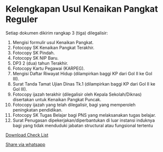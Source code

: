 # Kelengkapan Usul Kenaikan Pangkat Reguler

Setiap dokumen dikirim rangkap 3 (tiga) dilegalisir:

1.	Mengisi formulir usul Kenaikan Pangkat.
2.	Fotocopy SK Kenaikan Pangkat Terakhir.
3.	Fotocopy SK Pindah.
4.	Fotocopy SK NIP Baru.
5.	DP3 2 (dua) tahun Terakhir.
6.	Fotocopy Kartu Pegawai (KARPEG).
7.	Mengisi Daftar Riwayat Hidup (dilampirkan baggi KP dari Gol II ke Gol III).
8.	Surat Tanda Tamat Ujian  Dinas Tk.1 (dilampirkan baggi KP dari Gol II ke Gol III).
9.	Fotocopy ijazah terakhir (dilegalisir oleh Kepala Sekolah/Diknas) disertakan untuk Kenaikan Pangkat Puncak.
10.	Fotocopy ijazah yang telah dilegalisir, bagi yang memperoleh peningkatan pendidikan.
11.	Fotocopy SK Tugas Belajar bagi PNS yang melaksanakan tugas belajar.
12.	Surat Penugasan dipekerjakan/diperbantukan di luar instansi induknya bagi yang tidak menduduki jabatan structural atau fungsional tertentu

[Download Check List](https://spreadsheets.google.com/feeds/download/spreadsheets/Export?key=1xGkBhIzLSu5JRCmJ6qHGXRbGC37MXIn_6fgbDZO8rz0&exportFormat=xlsx)

[Share via whatsapp](https://api.whatsapp.com/send?text=%2AKelengkapan%20Usul%20Kenaikan%20Pangkat%20Reguler%2A%0A%0ASetiap%20dokumen%20dikirim%20rangkap%203%20%28tiga%29%20dilegalisir%3A%0A%0A1.%09Mengisi%20formulir%20usul%20Kenaikan%20Pangkat.%0A2.%09Fotocopy%20SK%20Kenaikan%20Pangkat%20Terakhir.%0A3.%09Fotocopy%20SK%20Pindah.%0A4.%09Fotocopy%20SK%20NIP%20Baru.%0A5.%09DP3%202%20%28dua%29%20tahun%20Terakhir.%0A6.%09Fotocopy%20Kartu%20Pegawai%20%28KARPEG%29.%0A7.%09Mengisi%20Daftar%20Riwayat%20Hidup%20%28dilampirkan%20baggi%20KP%20dari%20Gol%20II%20ke%20Gol%20III%29.%0A8.%09Surat%20Tanda%20Tamat%20Ujian%20%20Dinas%20Tk.1%20%28dilampirkan%20baggi%20KP%20dari%20Gol%20II%20ke%20Gol%20III%29.%0A9.%09Fotocopy%20ijazah%20terakhir%20%28dilegalisir%20oleh%20Kepala%20Sekolah%2FDiknas%29%20disertakan%20untuk%20Kenaikan%20Pangkat%20Puncak.%0A10.%09Fotocopy%20ijazah%20yang%20telah%20dilegalisir%2C%20bagi%20yang%20memperoleh%20peningkatan%20pendidikan.%0A11.%09Fotocopy%20SK%20Tugas%20Belajar%20bagi%20PNS%20yang%20melaksanakan%20tugas%20belajar.%0A12.%09Surat%20Penugasan%20dipekerjakan%2Fdiperbantukan%20di%20luar%20instansi%20induknya%20bagi%20yang%20tidak%20menduduki%20jabatan%20structural%20atau%20fungsional%20tertentu%0A%0ASalam%20sukses%2C%0ABu%20Syarip%20%3B%29)
